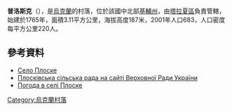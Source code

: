 {{coord|49|28|51|N|30|17|56|E|scale:30000|display=title}}

'''普洛斯克'''（{{lang-uk|Плоске}}），是[[烏克蘭|烏克蘭]]的村落，位於該國中北部[[基輔州|基輔州]]，由[[塔拉夏區|塔拉夏區]]負責管轄，始建於1765年，面積3.11平方公里，海拔高度187米，2001年人口683，人口密度每平方公里220人。

==參考資料==
* [http://w1.c1.rada.gov.ua/pls/z7502/A005?rdat1=04.01.2012&rf7571=14726 Село Плоске]{{dead link|date=2018年3月 |bot=InternetArchiveBot |fix-attempted=yes }}
* [http://w1.c1.rada.gov.ua/pls/z7502/A005?rdat1=04.01.2012&rf7571=14725 Плосківська сільська рада на сайті Верховної Ради України]{{dead link|date=2018年3月 |bot=InternetArchiveBot |fix-attempted=yes }}
* [http://weather.in.ua/ua/kievskaja/20850 Погода в селі Плоске] {{Wayback|url=http://weather.in.ua/ua/kievskaja/20850 |date=20170615220859 }}

{{Ukraine-geo-stub}}
[[Category:烏克蘭村落|Category:烏克蘭村落]]